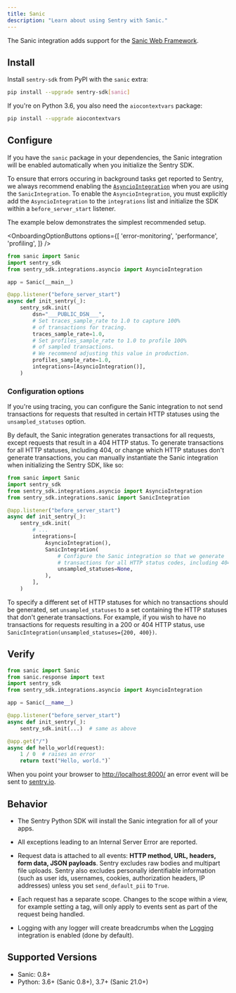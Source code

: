 ```yaml
---
title: Sanic
description: "Learn about using Sentry with Sanic."
---
```


The Sanic integration adds support for the [Sanic Web Framework](https://sanic.dev/).

## Install

Install `sentry-sdk` from PyPI with the `sanic` extra:

```bash
pip install --upgrade sentry-sdk[sanic]
```

If you're on Python 3.6, you also need the `aiocontextvars` package:

```bash
pip install --upgrade aiocontextvars
```

## Configure

If you have the `sanic` package in your dependencies, the Sanic integration will be enabled automatically when you initialize the Sentry SDK.

To ensure that errors occuring in background tasks get reported to Sentry, we always recommend enabling the [`AsyncioIntegration`](/platforms/python/integrations/asyncio/) when you are using the `SanicIntegration`. To enable the `AsyncioIntegration`, you must explicitly add the `AsyncioIntegration` to the `integrations` list and initialize the SDK within a `before_server_start` listener.

The example below demonstrates the simplest recommended setup.

<SignInNote />

<OnboardingOptionButtons
  options={[
    'error-monitoring',
    'performance',
    'profiling',
  ]}
/>

```python {"onboardingOptions": {"performance": "11-13", "profiling": "14-17"}}
from sanic import Sanic
import sentry_sdk
from sentry_sdk.integrations.asyncio import AsyncioIntegration

app = Sanic(__main__)

@app.listener("before_server_start")
async def init_sentry(_):
    sentry_sdk.init(
        dsn="___PUBLIC_DSN___",
        # Set traces_sample_rate to 1.0 to capture 100%
        # of transactions for tracing.
        traces_sample_rate=1.0,
        # Set profiles_sample_rate to 1.0 to profile 100%
        # of sampled transactions.
        # We recommend adjusting this value in production.
        profiles_sample_rate=1.0,
        integrations=[AsyncioIntegration()],
    )
```

### Configuration options

If you're using tracing, you can configure the Sanic integration to not send transactions for requests that resulted in certain HTTP statuses using the `unsampled_statuses` option.

By default, the Sanic integration generates transactions for all requests, except requests that result in a 404 HTTP status. To generate transactions for all HTTP statuses, including 404, or change which HTTP statuses don't generate transactions, you can manually instantiate the Sanic integration when initializing the Sentry SDK, like so:

```python
from sanic import Sanic
import sentry_sdk
from sentry_sdk.integrations.asyncio import AsyncioIntegration
from sentry_sdk.integrations.sanic import SanicIntegration

@app.listener("before_server_start")
async def init_sentry(_):
    sentry_sdk.init(
        # ...
        integrations=[
            AsyncioIntegration(),
            SanicIntegration(
                # Configure the Sanic integration so that we generate
                # transactions for all HTTP status codes, including 404
                unsampled_statuses=None,
            ),
        ],
    )
```

To specify a different set of HTTP statuses for which no transactions should be generated, set `unsampled_statuses` to a set containing the HTTP statuses that don't generate transactions. For example, if you wish to have no transactions for requests resulting in a 200 or 404 HTTP status, use `SanicIntegration(unsampled_statuses={200, 400})`.

## Verify

```python
from sanic import Sanic
from sanic.response import text
import sentry_sdk
from sentry_sdk.integrations.asyncio import AsyncioIntegration

app = Sanic(__name__)

@app.listener("before_server_start")
async def init_sentry(_):
    sentry_sdk.init(...)  # same as above

@app.get("/")
async def hello_world(request):
    1 / 0  # raises an error
    return text("Hello, world.")`
```

When you point your browser to [http://localhost:8000/](http://localhost:8000/) an error event will be sent to [sentry.io](https://sentry.io).

## Behavior

- The Sentry Python SDK will install the Sanic integration for all of your apps.

- All exceptions leading to an Internal Server Error are reported.

- Request data is attached to all events: **HTTP method, URL, headers, form data, JSON payloads**. Sentry excludes raw bodies and multipart file uploads. Sentry also excludes personally identifiable information (such as user ids, usernames, cookies, authorization headers, IP addresses) unless you set `send_default_pii` to `True`.

- Each request has a separate scope. Changes to the scope within a view, for example setting a tag, will only apply to events sent as part of the request being handled.

- Logging with any logger will create breadcrumbs when
  the [Logging](/platforms/python/integrations/logging/)
  integration is enabled (done by default).

## Supported Versions

- Sanic: 0.8+
- Python: 3.6+ (Sanic 0.8+), 3.7+ (Sanic 21.0+)
